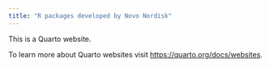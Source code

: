 ```yaml
---
title: "R packages developed by Novo Nordisk"
---
```


This is a Quarto website.

To learn more about Quarto websites visit <https://quarto.org/docs/websites>.
